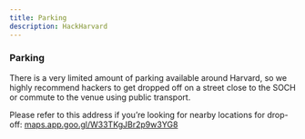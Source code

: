 ```yaml
---
title: Parking
description: HackHarvard
---
```


### Parking

There is a very limited amount of parking available around Harvard, so we highly recommend hackers to get dropped off on a street close to the SOCH or commute to the venue using public transport.

Please refer to this address if you’re looking for nearby locations for drop-off: [maps.app.goo.gl/W33TKgJBr2p9w3YG8](https://www.google.com/maps/place/Student+Organization+Center+at+Hilles+(SOCH)/@42.3806056,-71.1251818,111m/data=!3m1!1e3!4m6!3m5!1s0x89e3776b107f6f61:0x370c9c0891362ac9!8m2!3d42.3810179!4d-71.1249813!16s%2Fg%2F1pp2x7mdx?entry=tts&g_ep=EgoyMDI0MDkyMi4wKgBIAVAD)